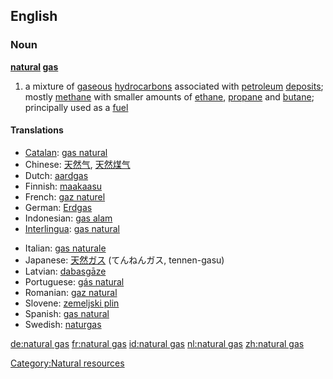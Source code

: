 ==English==

===Noun===
'''[[natural]] [[gas]]'''
{{wikipedia}}

# a mixture of [[gaseous]] [[hydrocarbon]]s associated with [[petroleum]] [[deposit]]s; mostly [[methane]] with smaller amounts of [[ethane]], [[propane]] and [[butane]]; principally used as a [[fuel]]

====Translations====
{{top}}
*[[Catalan]]: [[gas natural]] {{m}}
*Chinese: [[天然气]], [[天然煤气]]
*Dutch: [[aardgas]] {{n}}
*Finnish: [[maakaasu]]
*French: [[gaz naturel]] {{m}}
*German: [[Erdgas]] {{n}}
*Indonesian: [[gas alam]]
*[[Interlingua]]: [[gas natural]]
{{mid}}
*Italian: [[gas naturale]] {{m}}
*Japanese: [[天然ガス]] (てんねんガス, tennen-gasu)
*Latvian: [[dabasgāze]] {{f}}
*Portuguese: [[gás natural]] {{m}}
*Romanian: [[gaz natural]] {{n}}
*Slovene: [[zemeljski plin]] {{m}}
*Spanish: [[gas natural]] {{m}}
*Swedish: [[naturgas]] {{c}}
{{bottom}}

[[Category:Natural resources]]

[[de:natural gas]]
[[fr:natural gas]]
[[id:natural gas]]
[[nl:natural gas]]
[[zh:natural gas]]